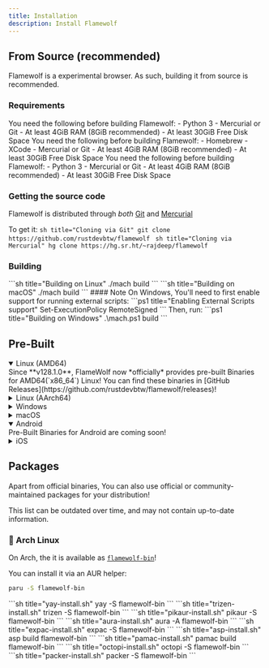 ```yaml
---
title: Installation
description: Install Flamewolf
---
```


## From Source (recommended)

Flamewolf is a experimental browser. As such, building it from source is recommended.

### Requirements

<Tabs>
  <TabItem label="Linux" icon="linux">
    You need the following before building Flamewolf:
    - Python 3
    - Mercurial or Git
    - At least 4GiB RAM (8GiB recommended)
    - At least 30GiB Free Disk Space
  </TabItem>
  <TabItem label="macOS" icon="apple">
    You need the following before building Flamewolf:
    - Homebrew
    - XCode
    - Mercurial or Git
    - At least 4GiB RAM (8GiB recommended)
    - At least 30GiB Free Disk Space
  </TabItem>
  <TabItem label="Windows" icon="seti:windows">
    You need the following before building Flamewolf:
    - Python 3
    - Mercurial or Git
    - At least 4GiB RAM (8GiB recommended)
    - At least 30GiB Free Disk Space
  </TabItem>
</Tabs>

### Getting the source code

Flamewolf is distributed through *both* [Git](https://github.com/rustdevbtw/flamewolf) and [Mercurial](https://hg.sr.ht/~rajdeep/flamewolf)

To get it:
<Tabs>
  <TabItem label="Git">
    ```sh title="Cloning via Git"
    git clone https://github.com/rustdevbtw/flamewolf
    ```
  </TabItem>
  <TabItem label="Mercurial">
    ```sh title="Cloning via Mercurial"
    hg clone https://hg.sr.ht/~rajdeep/flamewolf
    ```
  </TabItem>
</Tabs>

### Building

<Tabs>
  <TabItem label="Linux" icon="linux">
    ```sh title="Building on Linux"
    ./mach build
    ```
  </TabItem>
  <TabItem label="macOS" icon="apple">
    ```sh title="Building on macOS"
    ./mach build
    ```
  </TabItem>
  <TabItem label="Windows" icon="seti:windows">
    #### Note
    On Windows, You'll need to first enable support for running external scripts:
    ```ps1 title="Enabling External Scripts support"
    Set-ExecutionPolicy RemoteSigned
    ```
    Then, run:
    ```ps1 title="Building on Windows"
    .\mach.ps1 build
    ```
  </TabItem>
</Tabs>

## Pre-Built

<Tabs>
  <TabItem label="Desktop">
    <details open>
      <summary>Linux (AMD64)</summary>
      Since **v128.1.0**, FlameWolf now *officially* provides pre-built Binaries for AMD64(`x86_64`) Linux!  
      You can find these binaries in [GitHub Releases](https://github.com/rustdevbtw/flamewolf/releases)!
    </details>
    <details>
      <summary>Linux (AArch64)</summary>
      Pre-Built Binaries for AArch64(`arm64`) Linux are coming soon!
    </details>
    <details>
      <summary>Windows</summary>
      Pre-Built Binaries for Windows are coming soon!
    </details>
    <details>
      <summary>macOS</summary>
      Pre-Built Binaries for macOS are coming soon!
    </details>
  </TabItem>
  <TabItem label="Mobile">
    <details open>
      <summary>Android</summary>
      Pre-Built Binaries for Android are coming soon!
    </details>
    <details>
      <summary>iOS</summary>
      Pre-Built Binaries for iOS are coming soon!
    </details>
  </TabItem>
</Tabs>

## Packages

Apart from official binaries, You can also use official or community-maintained packages for your distribution!  

<Aside type="caution" title="Be Warned">
  This list can be outdated over time, and may not contain up-to-date information.
</Aside>

### 󰣇 Arch Linux
On Arch, the it is available as [`flamewolf-bin`](https://aur.archlinux.org/packages/flamewolf-bin)!

You can install it via an AUR helper:
<Tabs>
  <TabItem label="paru">
  ```sh title="paru-install.sh"
  paru -S flamewolf-bin
  ```
  </TabItem>
  <TabItem label="yay">
  ```sh title="yay-install.sh"
  yay -S flamewolf-bin
  ```
  </TabItem>
 <TabItem label="trizen">
  ```sh title="trizen-install.sh"
  trizen -S flamewolf-bin
  ```
  </TabItem>
  <TabItem label="pikaur">
  ```sh title="pikaur-install.sh"
  pikaur -S flamewolf-bin
  ```
  </TabItem>
  <TabItem label="aura">
  ```sh title="aura-install.sh"
  aura -A flamewolf-bin
  ```
  </TabItem>
  <TabItem label="expac">
  ```sh title="expac-install.sh"
  expac -S flamewolf-bin
  ```
  </TabItem>
  <TabItem label="asp">
  ```sh title="asp-install.sh"
  asp build flamewolf-bin
  ```
  </TabItem>
  <TabItem label="pamac">
  ```sh title="pamac-install.sh"
  pamac build flamewolf-bin
  ```
  </TabItem>
  <TabItem label="octopi">
  ```sh title="octopi-install.sh"
  octopi -S flamewolf-bin
  ```
  </TabItem>
  <TabItem label="packer">
  ```sh title="packer-install.sh"
  packer -S flamewolf-bin
  ```
  </TabItem>
</Tabs>
